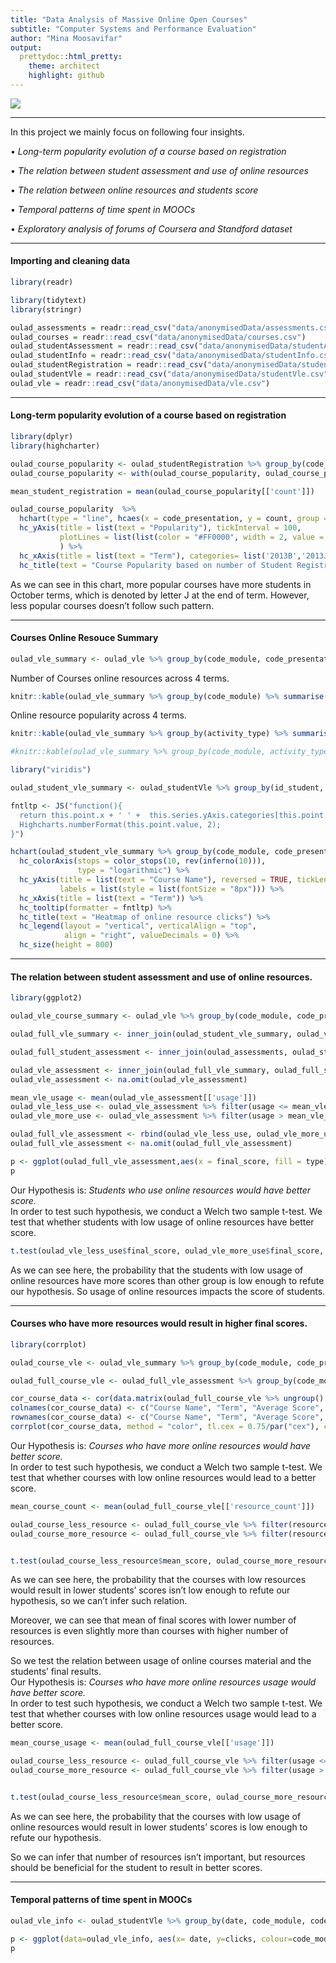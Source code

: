 ```yaml
---
title: "Data Analysis of Massive Online Open Courses"
subtitle: "Computer Systems and Performance Evaluation"
author: "Mina Moosavifar"
output:
  prettydoc::html_pretty:
    theme: architect
    highlight: github
---
```


<div align="center">
<img  src="images/mooc.jpg"  align = 'center'>
</div>

***

<p>
In this project we mainly focus on following four insights.

• *Long-term popularity evolution of a course based on registration*

• *The relation between student assessment and use of online resources*

• *The relation between online resources and students score*

• *Temporal patterns of time spent in MOOCs*

• *Exploratory analysis of forums of Coursera and Standford dataset*
</p>

***
<h4>
Importing and cleaning data
</h4>

```r
library(readr)

library(tidytext)
library(stringr)

oulad_assessments = readr::read_csv("data/anonymisedData/assessments.csv")
oulad_courses = readr::read_csv("data/anonymisedData/courses.csv")
oulad_studentAssessment = readr::read_csv("data/anonymisedData/studentAssessment.csv")
oulad_studentInfo = readr::read_csv("data/anonymisedData/studentInfo.csv")
oulad_studentRegistration = readr::read_csv("data/anonymisedData/studentRegistration.csv")
oulad_studentVle = readr::read_csv("data/anonymisedData/studentVle.csv")
oulad_vle = readr::read_csv("data/anonymisedData/vle.csv")
```

***

<h4> Long-term popularity evolution of a course based on registration </h4>

```r
library(dplyr)
library(highcharter)

oulad_course_popularity <- oulad_studentRegistration %>% group_by(code_module, code_presentation) %>% summarise(count = n())
oulad_course_popularity <- with(oulad_course_popularity, oulad_course_popularity[order(code_presentation, code_module, count),])

mean_student_registration = mean(oulad_course_popularity[['count']])

oulad_course_popularity  %>% 
  hchart(type = "line", hcaes(x = code_presentation, y = count, group = code_module)) %>% 
  hc_yAxis(title = list(text = "Popularity"), tickInterval = 100,
           plotLines = list(list(color = "#FF0000", width = 2, value = mean_student_registration, dashStyle = 'shortdash'))
           ) %>% 
  hc_xAxis(title = list(text = "Term"), categories= list('2013B','2013J','2014B','2014J')) %>% 
  hc_title(text = "Course Popularity based on number of Student Registration", style = list(fontWeight = "bold"))
```

<p>
As we can see in this chart, more popular courses have more students in October terms, which is denoted by letter J at the end of term. However, less popular courses doesn't follow such pattern.
</p>
***

<h4> Courses Online Resouce Summary</h4>

```r
oulad_vle_summary <- oulad_vle %>% group_by(code_module, code_presentation, activity_type) %>% summarise(count = n())
```

<p>
Number of Courses online resources across 4 terms.
</p>

```r
knitr::kable(oulad_vle_summary %>% group_by(code_module) %>% summarise(count = n()), col.names = c("Course Name", "Number of Online Resources"))
```

<p>
Online resource popularity across 4 terms.
</p>

```r
knitr::kable(oulad_vle_summary %>% group_by(activity_type) %>% summarise(count = n()) %>% arrange(desc(count)), col.names = c("Online Resource", "Count"))

#knitr::kable(oulad_vle_summary %>% group_by(code_module, activity_type) %>% summarise(count = n()) %>% arrange(code_module))
```

```r
library("viridis")

oulad_student_vle_summary <- oulad_studentVle %>% group_by(id_student, code_module, code_presentation) %>% summarise(clicks = sum(sum_click))

fntltp <- JS("function(){
  return this.point.x + ' ' +  this.series.yAxis.categories[this.point.y] + ':<br>' +
  Highcharts.numberFormat(this.point.value, 2);
}")

hchart(oulad_student_vle_summary %>% group_by(code_module, code_presentation) %>% summarise(clicks = sum(clicks)), "heatmap", hcaes(x = code_presentation, y = code_module, value = clicks)) %>%
  hc_colorAxis(stops = color_stops(10, rev(inferno(10))),
               type = "logarithmic") %>% 
  hc_yAxis(title = list(text = "Course Name"), reversed = TRUE, tickLength = 0, gridLineWidth = 0, minorGridLineWidth = 0,
           labels = list(style = list(fontSize = "8px"))) %>% 
  hc_xAxis(title = list(text = "Term")) %>% 
  hc_tooltip(formatter = fntltp) %>% 
  hc_title(text = "Heatmap of online resource clicks") %>% 
  hc_legend(layout = "vertical", verticalAlign = "top",
            align = "right", valueDecimals = 0) %>% 
  hc_size(height = 800)
```

***
<h4>
The relation between student assessment and use of online resources.
</h4>

```r
library(ggplot2)

oulad_vle_course_summary <- oulad_vle %>% group_by(code_module, code_presentation) %>% summarise(count = n())

oulad_full_vle_summary <- inner_join(oulad_student_vle_summary, oulad_vle_course_summary, by = c("code_module", "code_presentation")) %>% mutate(usage = clicks*100/count)

oulad_full_student_assessment <- inner_join(oulad_assessments, oulad_studentAssessment, by = 'id_assessment')

oulad_vle_assessment <- inner_join(oulad_full_vle_summary, oulad_full_student_assessment, by = c("id_student", "code_module", "code_presentation")) %>% mutate(weight_score = weight*score)%>% group_by(id_student, code_module, code_presentation) %>% summarise(score = sum(weight_score), weight = sum(weight), usage = mean(usage)) %>% mutate(final_score = score/weight)
oulad_vle_assessment <- na.omit(oulad_vle_assessment)

mean_vle_usage <- mean(oulad_vle_assessment[['usage']])
oulad_vle_less_use <- oulad_vle_assessment %>% filter(usage <= mean_vle_usage) %>% mutate(type = 'low resource usage')
oulad_vle_more_use <- oulad_vle_assessment %>% filter(usage > mean_vle_usage) %>% mutate(type = 'high resource usage')

oulad_full_vle_assessment <- rbind(oulad_vle_less_use, oulad_vle_more_use)
oulad_full_vle_assessment <- na.omit(oulad_full_vle_assessment)

p <- ggplot(oulad_full_vle_assessment,aes(x = final_score, fill = type)) + geom_density(alpha= 0.4) + ggtitle("Density of Students Scores Based on Resources Usage") + xlab("Student Final Score")
p
```

<p>
Our Hypothesis is: *Students who use online resources would have better score.*
<br>
In order to test such hypothesis, we conduct a Welch two sample t-test. We test that whether students with low usage of online resources have better score.
</p>

```r
t.test(oulad_vle_less_use$final_score, oulad_vle_more_use$final_score, alternative = 'less')
```
<p>
As we can see here, the probability that the students with low usage of online resources have more scores than other group is low enough to refute our hypothesis. So usage of online resources impacts the score of students.
</p>

***
<h4>
Courses who have more resources would result in higher final scores.
</h4>

```r
library(corrplot)

oulad_course_vle <- oulad_vle_summary %>% group_by(code_module, code_presentation) %>% summarise(resource_count = sum(count))

oulad_full_course_vle <- oulad_full_vle_assessment %>% group_by(code_module, code_presentation) %>% summarise(mean_score = mean(final_score), usage = mean(usage)) %>% inner_join(oulad_course_vle, by = c("code_module", "code_presentation"))

cor_course_data <- cor(data.matrix(oulad_full_course_vle %>% ungroup() %>% mutate(code_module = factor(code_module), code_presentation = factor(code_presentation))))
colnames(cor_course_data) <- c("Course Name", "Term", "Average Score", "Online Resource Usage", "Number of Resources")
rownames(cor_course_data) <- c("Course Name", "Term", "Average Score", "Online Resource Usage", "Number of Resources")
corrplot(cor_course_data, method = "color", tl.cex = 0.75/par("cex"), cl.cex = 0.75/par("cex"))
```
<p>
Our Hypothesis is: *Courses who have more online resources would have better score.*
<br>
In order to test such hypothesis, we conduct a Welch two sample t-test. We test that whether courses with low online resources would lead to a better score.
</p>
```r
mean_course_count <- mean(oulad_full_course_vle[['resource_count']])

oulad_course_less_resource <- oulad_full_course_vle %>% filter(resource_count <= mean_course_count) %>% mutate(type = 'Little number of resource')
oulad_course_more_resource <- oulad_full_course_vle %>% filter(resource_count > mean_course_count) %>% mutate(type = 'High number of resource')


t.test(oulad_course_less_resource$mean_score, oulad_course_more_resource$mean_score, alternative = 'greater')
```

<p>
As we can see here, the probability that the courses with low resources would result in lower students' scores isn't low enough to refute our hypothesis, so we can't infer such relation.

Moreover, we can see that mean of final scores with lower number of resources is even slightly more than courses with higher number of resources.

So we test the relation between usage of online courses material and the students' final results.
<br>
Our Hypothesis is: *Courses who have more online resources usage would have better score.*
<br>
In order to test such hypothesis, we conduct a Welch two sample t-test. We test that whether courses with low online resources usage would lead to a better score.
</p>

```r
mean_course_usage <- mean(oulad_full_course_vle[['usage']])

oulad_course_less_resource <- oulad_full_course_vle %>% filter(usage <= mean_course_count) %>% mutate(type = 'Low usage')
oulad_course_more_resource <- oulad_full_course_vle %>% filter(usage > mean_course_count) %>% mutate(type = 'High usage')


t.test(oulad_course_less_resource$mean_score, oulad_course_more_resource$mean_score, alternative = 'less')
```

<p>
As we can see here, the probability that the courses with low usage of online resources would result in lower students' scores is low enough to refute our hypothesis. 

So we can infer that number of resources isn't important, but resources should be beneficial for the student to result in better scores.
</p>

***
<h4> Temporal patterns of time spent in MOOCs</h4>

```r
oulad_vle_info <- oulad_studentVle %>% group_by(date, code_module, code_presentation) %>% summarize(clicks = sum(sum_click))

p <- ggplot(data=oulad_vle_info, aes(x= date, y=clicks, colour=code_module)) + geom_line() + ggtitle("Temporal Pattern of Courses Online Resources") + guides(color=guide_legend(title="Course")) + facet_wrap(~code_presentation)
p
```

<p>

</p>
```r

```